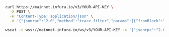 
<Tabs>
  <TabItem value="cURL">

```bash
curl https://mainnet.infura.io/v3/YOUR-API-KEY \
  -X POST \
  -H "Content-Type: application/json" \
  -d '{"jsonrpc":"2.0","method":"trace_filter","params":[{"fromBlock":"0x1","toBlock":"0x21","after":2,"count":2,"fromAddress":["0xfe3b557e8fb62b89f4916b721be55ceb828dbd73"]}],"id":415}'
```

  </TabItem>
  <TabItem value="WSS">

```bash
wscat -c wss://mainnet.infura.io/ws/v3/YOUR-API-KEY -x '{"jsonrpc":"2.0","method":"trace_filter","params":[{"fromBlock":"0x1","toBlock":"0x21","after":2,"count":2,"fromAddress":["0xfe3b557e8fb62b89f4916b721be55ceb828dbd73"]}],"id":415}'
```

  </TabItem>
</Tabs>

